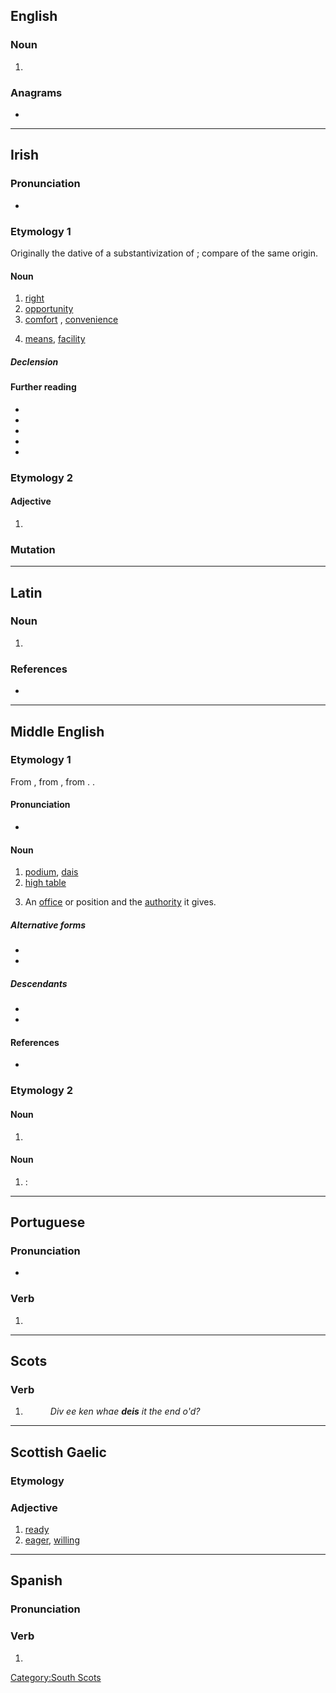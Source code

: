 {{also|déis}}
==English==

===Noun===
{{en-noun}}

# {{obsolete form of|en|dais}}

{{Webster 1913}}

===Anagrams===
* {{anagrams|en|a=deis|-side|Desi|Dies|EIDs|Eids|IDEs|IEDs|Ides|SEID|Side|desi|dies|eids|ides|side|sied}}

----

==Irish==

===Pronunciation===
* {{IPA|ga|/ˈdʲɛʃ/}}

===Etymology 1===
Originally the dative of a substantivization of {{m|ga|deas|t=right}}; compare {{inh|ga|mga|des|t=arrangement, order}} of the same origin.

====Noun====
{{ga-noun|f|deise|deiseanna}}

# [[right]] {{gloss|side opposite left}}
# [[opportunity]] {{gloss|chance for advancement, progress or profit}}
# [[comfort]] {{gloss|something that offers comfort}}, [[convenience]]
#: {{uxi|ga|'''deiseanna''' nua-aoiseacha|modern conveniences}}
# [[means]], [[facility]] {{gloss|physical means or contrivance for doing something}}

=====Declension=====
{{ga-decl-f2|d|eis|eise|pl=eiseanna}}

====Further reading====
* {{R:ga:Corpas|pos=n}}
* {{R:DIL|15738|head=des {{m-g|arrangement, order}}}}
* {{R:DIL|15783|head=dess {{q|adjective}} {{m-g|right, south}}}}
* {{R:ga:Dinneen 1927}}
* {{R:ga:Ó Dónaill}}

===Etymology 2===

====Adjective====
{{head|ga|adjective form}}

# {{inflection of|ga|deas||voc//gen|m|s|;|{{lb|ga|archaic}}|dat|f|s|gloss=right (opposite of left)}}

===Mutation===
{{ga-mut}}

----

==Latin==

===Noun===
{{la-noun-form|deīs}}

# {{inflection of|la|deus||dat//abl|p}}

===References===
* {{R:du Cange}}

----

==Middle English==

===Etymology 1===
From {{bor|enm|xno|deis}}, from {{der|enm|la|discus}}, from {{der|enm|grc|δίσκος}}. {{doublet|enm|disch}}.

====Pronunciation====
* {{IPA|enm|/dɛi̯s/|/dɛːs/|/dɛs/|/ˈdɛi̯əs/}}

====Noun====
{{head|enm|noun}}

# [[podium]], [[dais]]
# [[high table]]
# {{lb|enm|figuratively}} An [[office]] or position and the [[authority]] it gives.

=====Alternative forms=====
* {{alter|enm|deise|deies|dais|daies|deyse|deyes|days|dayes|des|dees|dese|dece|desse}}
* {{alter|enm|doise|doyse||late}}

=====Descendants=====
* {{desc|en|dais}}
* {{desc|sco|deas|deece}}

====References====
* {{R:MED Online|deis|n|MED10912}}

===Etymology 2===

====Noun====
{{head|enm|noun}}

# {{alt form|enm|dees||die}}

====Noun====
{{head|enm|noun plural form}}

# {{alt form|enm|dees}}: {{plural of|enm|dee||die}}

{{topic|enm|Furniture}}

----

==Portuguese==

===Pronunciation===
{{pt-IPA}}
* {{hyph|pt|deis}}

===Verb===
{{head|pt|verb form}}

# {{pt-verb form of|dar}}

----

==Scots==

===Verb===
{{head|sco|verb form}}

# {{sco-third-person singular of|dei}}
#: ''Div ee ken whae '''deis''' it the end o'd?''

----

==Scottish Gaelic==

===Etymology===
{{rfe|gd}}

===Adjective===
{{gd-adj}}

# [[ready]]
# [[eager]], [[willing]]

----

==Spanish==

===Pronunciation===
{{es-IPA}}

===Verb===
{{head|es|verb form}}

# {{es-verb form of|dar}}

[[Category:South Scots]]